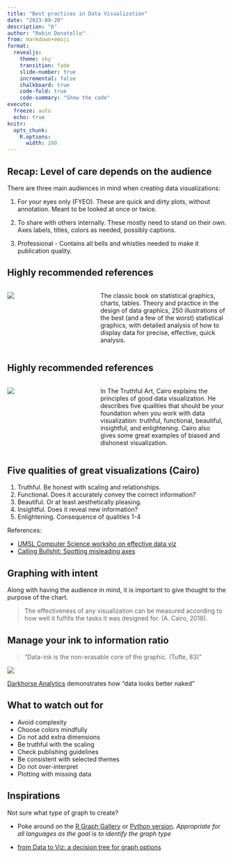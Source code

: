 ```yaml
---
title: "Best practices in Data Visualization"
date: "2023-09-20"
description: "6"
author: "Robin Donatello"
from: markdown+emoji
format: 
  revealjs:
    theme: sky
    transition: fade
    slide-number: true
    incremental: false 
    chalkboard: true
    code-fold: true
    code-summary: "Show the code"
execute:
  freeze: auto
  echo: true
knitr:
  opts_chunk: 
    R.options:
      width: 200
---
```


## Recap: Level of care depends on the audience {.smaller}

There are three main audiences in mind when creating data visualizations: 

1. For your eyes only (FYEO). These are quick and dirty plots, without annotation. Meant to be looked at once or twice. 

2. To share with others internally. These mostly need to stand on their own. Axes labels, titles, colors as needed, possibly captions.

3. Professional - Contains all bells and whistles needed to make it publication quality. 
 
## Highly recommended references

:::: {.columns}

::: {.column width="40%"}
![](images/tufte_book.gif)
:::

::: {.column width="60%"}
The classic book on statistical graphics, charts, tables. Theory and practice in the design of data graphics, 250 illustrations of the best (and a few of the worst) statistical graphics, with detailed analysis of how to display data for precise, effective, quick analysis. 

:::

::::


## Highly recommended references

:::: {.columns}

::: {.column width="40%"}
![](images/truthful_art.jpg)
:::

::: {.column width="60%"}
In The Truthful Art, Cairo explains the principles of good data visualization. He describes five qualities that should be your foundation when you work with data visualization: truthful, functional, beautiful, insightful, and enlightening. Cairo also gives some great examples of biased and dishonest visualization.
:::

::::


## Five qualities of great visualizations (Cairo) {.smaller}

1. Truthful. Be honest with scaling and relationships. 
2. Functional. Does it accurately convey the correct information?
3. Beautiful. Or at least aesthetically pleasing. 
4. Insightful. Does it reveal new information? 
5. Enlightening. Consequence of qualities 1-4

References: 

* [UMSL Computer Science worksho on effective data viz](https://badriadhikari.github.io/data-viz-workshop-2021/five-qualities/)  
* [Calling Bullshit: Spotting misleading axes](https://www.callingbullshit.org/tools.html)

## Graphing with intent

Along with having the audience in mind, it is important to give thought to the purpose of the chart.

> The effectiveness of any visualization can be measured according to how well it fulfills the tasks it was designed for. (A. Cairo, 2018).

## Manage your ink to information ratio

> "Data-ink is the non-erasable core of the graphic. (Tufte, 83)" 

:::{layout-ncol=2}
![](https://images.squarespace-cdn.com/content/v1/56713bf4dc5cb41142f28d1f/1450306653111-70K5IT30R69NWPDIE1ZJ/data-ink.gif?format=950w){fig-align="center"}


[Darkhorse Analytics](https://www.darkhorseanalytics.com/blog/data-looks-better-naked/) demonstrates how "data looks better naked"
:::


## What to watch out for

* Avoid complexity
* Choose colors mindfully
* Do not add extra dimensions
* Be truthful with the scaling
* Check publishing guidelines
* Be consistent with selected themes
* Do not over-interpret
* Plotting with missing data


## Inspirations
Not sure what type of graph to create? 

* Poke around on the [R Graph Gallery](https://r-graph-gallery.com/) or [Python version](https://www.python-graph-gallery.com/). _Appropriate for all languages as the goal is to identify the graph type_

* [from Data to Viz: a decision tree for graph options](https://www.data-to-viz.com/)

